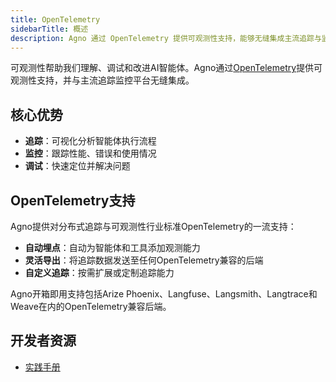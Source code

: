 ```yaml
---
title: OpenTelemetry
sidebarTitle: 概述
description: Agno 通过 OpenTelemetry 提供可观测性支持，能够无缝集成主流追踪与监控平台。
---
```

可观测性帮助我们理解、调试和改进AI智能体。Agno通过[OpenTelemetry](https://opentelemetry.io/)提供可观测性支持，并与主流追踪监控平台无缝集成。

## 核心优势
- **追踪**：可视化分析智能体执行流程  
- **监控**：跟踪性能、错误和使用情况  
- **调试**：快速定位并解决问题  

## OpenTelemetry支持

Agno提供对分布式追踪与可观测性行业标准OpenTelemetry的一流支持：
- **自动埋点**：自动为智能体和工具添加观测能力  
- **灵活导出**：将追踪数据发送至任何OpenTelemetry兼容的后端  
- **自定义追踪**：按需扩展或定制追踪能力  

<Note>
Agno开箱即用支持包括Arize Phoenix、Langfuse、Langsmith、Langtrace和Weave在内的OpenTelemetry兼容后端。
</Note>

## 开发者资源
- [实践手册](https://github.com/agno-agi/agno/tree/main/cookbook/observability)
